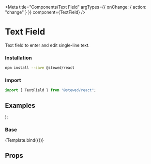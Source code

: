 
<Meta
  title="Components/Text Field"
  argTypes={{ onChange: { action: "change" } }}
  component={TextField}
/>

# Text Field

Text field to enter and edit single-line text.

### Installation

```bash
npm install --save @stewed/react
```

### Import

```js
import { TextField } from "@stewed/react";
```

## Examples

  <Theme>
    <TextField {...args} />
  </Theme>
);

### Base

<Canvas>
  <Story
    name="Base"
    args={{
      placeholder: "Type your value...",
      defaultValue: "",
      skin: "default",
      disabled: false,
    }}>
    {Template.bind({})}
  </Story>
</Canvas>

## Props

<ArgsTable of={TextField} />
